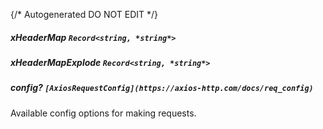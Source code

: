 {/* Autogenerated DO NOT EDIT  */}
##### **xHeaderMap** `Record<string, *string*>`

##### **xHeaderMapExplode** `Record<string, *string*>`

##### **config?** `[AxiosRequestConfig](https://axios-http.com/docs/req_config)`
Available config options for making requests.

